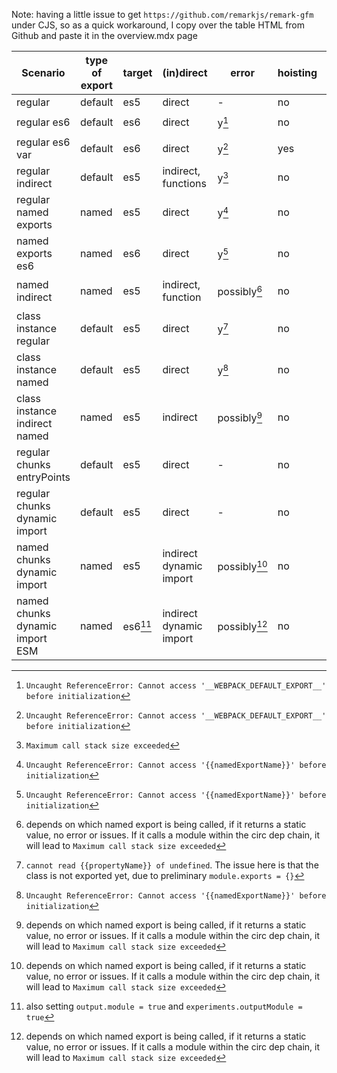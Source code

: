 Note: having a little issue to get `https://github.com/remarkjs/remark-gfm` under CJS, 
so as a quick workaround, I copy over the table HTML from Github and paste it in the overview.mdx page


| Scenario                              | type of export  | target  | (in)direct              | error       | hoisting  | `module.exports` of circular module |
|---------------------------------------|-----------------|---------|-------------------------|---------    |-----------|-------------------------------------|
| regular                               | default         | es5     | direct                  | -           | no        |`{}`                                 |
| regular es6                           | default         | es6     | direct                  |y[^1]        | no        |`{ default: getterFn() }`            |
| regular es6 var                       | default         | es6     | direct                  |y[^1]        | yes       |`{ default: getterFn() }`            |
| regular indirect                      | default         | es5     | indirect, functions     |y[^2]        | no        |`{ default: expectedFn() }`          |
| regular named exports                 | named           | es5     | direct                  |y[^3]        | no        |`{ [namedExportName]: getterFn() }`  |
| named exports es6                     | named           | es6     | direct                  |y[^3]        | no        |`{ [namedExportName]: getterFn() }`  |
| named indirect                        | named           | es5     | indirect, function      |possibly[^4] | no        |`{ [namedExportName]: getterFn() }`  |
| class instance regular                | default         | es5     | direct                  |y[^5]        | no        |`{}`                                 |
| class instance named                  | default         | es5     | direct                  |y[^3]        | no        |`{ [namedExportName]: getterFn() }`  |
| class instance indirect named         | named           | es5     | indirect                |possibly[^4] | no        |`{ [namedExportName]: getterFn() }`  |
| regular chunks entryPoints            | default         | es5     | direct                  | -           | no        |`{}`                                 |
| regular chunks dynamic import         | default         | es5     | direct                  | -           | no        |`{}`                                 |
| named chunks dynamic import           | named           | es5     | indirect dynamic import |possibly[^4] | no        |`{ [namedExportName]: getterFn() }`  |
| named chunks dynamic import ESM       | named           | es6[^6] | indirect dynamic import |possibly[^4] | no        |`{ [namedExportName]: getterFn() }`  |


[^1]: `Uncaught ReferenceError: Cannot access '__WEBPACK_DEFAULT_EXPORT__' before initialization`
[^2]: `Maximum call stack size exceeded`
[^3]: `Uncaught ReferenceError: Cannot access '{{namedExportName}}' before initialization`
[^4]: depends on which named export is being called, if it returns a static value, no error or issues. If it calls a module within the circ dep chain, it will lead to `Maximum call stack size exceeded`
[^5]: `cannot read {{propertyName}} of undefined`. The issue here is that the class is not exported yet, due to preliminary `module.exports = {}`
[^6]: also setting `output.module = true` and `experiments.outputModule = true`